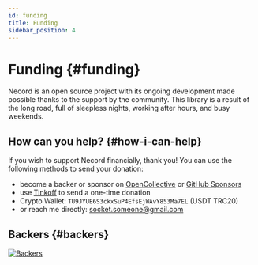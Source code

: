 ```yaml
---
id: funding
title: Funding
sidebar_position: 4
---
```


# Funding {#funding}

Necord is an open source project with its ongoing development made possible thanks to the support by the community.
This library is a result of the long road, full of sleepless nights, working after hours, and busy weekends.

## How can you help? {#how-i-can-help}

If you wish to support Necord financially, thank you!
You can use the following methods to send your donation:

- become a backer or sponsor on [OpenCollective](https://opencollective.com/necord) or [GitHub Sponsors](https://github.com/sponsors/necordjs)
- use [Tinkoff](https://www.tinkoff.ru/rm/filippov.aleksey372/YN6Ob51146) to send a one-time donation
- Crypto Wallet: `TU9JYUE6S3ckxSuP4EfsEjWAvY853Ma7EL` (USDT TRC20)
- or reach me directly: [socket.someone@gmail.com](mailto:socket.someone@gmail.com)

## Backers {#backers}

<a href="https://opencollective.com/necord" target="_blank">
	<img src="https://opencollective.com/necord/backers.svg?width=1000" alt="Backers" />
</a>
